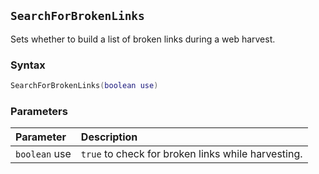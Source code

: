 ::: {.minipage data-latex="{\textwidth}"}
## `SearchForBrokenLinks`

Sets whether to build a list of broken links\index{web harvester!quality checking files} during a web harvest.

### Syntax {-}

``` .lua
SearchForBrokenLinks(boolean use)
```

### Parameters {-}

**Parameter** | **Description**
| :-- | :-- |
| `boolean` use | `true` to check for broken links while harvesting. |
:::
